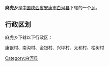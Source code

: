 {{中国乡级行政区
|行政区全称 = 麻虎乡
|景观照片文件名 = 
|景观照片描述 = 
|汉语拼音 =
|其他语言 = 
|其他语言名称 = 
|位置图文件名 = 
|位置图描述 = 
|自定义图片=
|上级行政区 = [[陕西省|陕西省]][[安康市|安康市]][[白河县|白河县]]
|行政区类别 = [[乡级行政区|乡]]
|行政区划代码 = 
|行政区划 = 
|村委会 = 
|居委会 = 
|建置时间 = 
|领导职位 = 
|领导名称 = 
|政府驻地 = 
|毗邻 = 
|地理坐标 = 
|总面积 = 
|总人口 = 
|户籍人口 = 
|户籍人口年份 = 
|常住人口 = 
|常住人口年份 = 
|人口密度 = 
|GDP = 
|邮政编码 = 
|电话区号 = 
|官方网站 = 
|网站名称 = 
}}
'''麻虎乡'''是[[中华人民共和国|中国]][[陕西省|陕西省]][[安康市|安康市]][[白河县|白河县]]下辖的一个[[乡级行政区|乡]]。

== 行政区划 ==
麻虎乡下辖以下行政区：

康银村、南沟村、金银村、兴坪村、太和村、松树村

{{陕西小作品}}
{{白河县行政区划}}

[[Category:白河县|Category:白河县]]